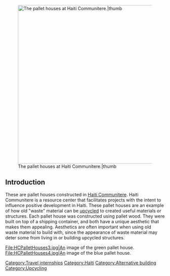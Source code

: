 [[File:HCPalletHouses.jpg|500px|The pallet houses at Haiti Communitere.|thumb]]
==Introduction==
These are pallet houses constructed in [[Haiti Communitere]]. Haiti Communitere is a resource center that facilitates projects with the intent to influence positive development in Haiti. These pallet houses are an example of how old "waste" material can be [[upcycling|upcycled]] to created useful materials or structures. Each pallet house was constructed using pallet wood. They were built on top of a shipping container, and both have a unique aesthetic that makes them appealing. Aesthetics are often important when using old waste material to build with, since the appearance of waste material may deter some from living in or building upcycled structures.

<gallery widths=200>
File:HCPalletHouses3.jpg|An image of the green pallet house.
File:HCPalletHouses4.jpg|An image of the blue pallet house.
</gallery>


[[Category:Travel internships]]
[[Category:Haiti]]
[[Category:Alternative building]]
[[Category:Upcycling]]